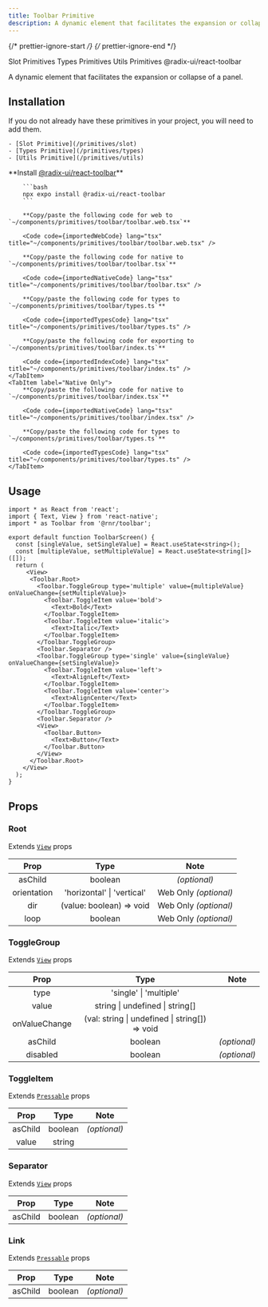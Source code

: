 ```yaml
---
title: Toolbar Primitive
description: A dynamic element that facilitates the expansion or collapse of a panel.
---
```


{/* prettier-ignore-start */}
{/* prettier-ignore-end */}


<LinkButton href="/primitives/slot">
  Slot Primitives
</LinkButton>
<LinkButton href="/primitives/types">
  Types Primitives
</LinkButton>
<LinkButton href="/primitives/utils">
  Utils Primitives
</LinkButton>
<LinkButton target='_blank' href='https://www.radix-ui.com/primitives/docs/components/toolbar'>
  @radix-ui/react-toolbar
</LinkButton>

<br />

A dynamic element that facilitates the expansion or collapse of a panel.

## Installation
<Aside title="Uses shared primitives">
    If you do not already have these primitives in your project, you will need to add them.

    - [Slot Primitive](/primitives/slot)
    - [Types Primitive](/primitives/types)
    - [Utils Primitive](/primitives/utils)

</Aside>

<Tabs>
    <TabItem label="Universal">
        **Install <a target="_blank" href="https://www.radix-ui.com/primitives/docs/components/toolbar">@radix-ui/react-toolbar</a>**

        ```bash
        npx expo install @radix-ui/react-toolbar
        ```

        **Copy/paste the following code for web to  `~/components/primitives/toolbar/toolbar.web.tsx`**

        <Code code={importedWebCode} lang="tsx" title="~/components/primitives/toolbar/toolbar.web.tsx" />

        **Copy/paste the following code for native to  `~/components/primitives/toolbar/toolbar.tsx`**

        <Code code={importedNativeCode} lang="tsx" title="~/components/primitives/toolbar/toolbar.tsx" />

        **Copy/paste the following code for types to  `~/components/primitives/toolbar/types.ts`**

        <Code code={importedTypesCode} lang="tsx" title="~/components/primitives/toolbar/types.ts" />

        **Copy/paste the following code for exporting to  `~/components/primitives/toolbar/index.ts`**

        <Code code={importedIndexCode} lang="tsx" title="~/components/primitives/toolbar/index.ts" />
    </TabItem>
    <TabItem label="Native Only">
        **Copy/paste the following code for native to  `~/components/primitives/toolbar/index.tsx`**

        <Code code={importedNativeCode} lang="tsx" title="~/components/primitives/toolbar/index.tsx" />

        **Copy/paste the following code for types to  `~/components/primitives/toolbar/types.ts`**

        <Code code={importedTypesCode} lang="tsx" title="~/components/primitives/toolbar/types.ts" />
    </TabItem>
</Tabs>

## Usage

```tsx
import * as React from 'react';
import { Text, View } from 'react-native';
import * as Toolbar from '@rnr/toolbar';

export default function ToolbarScreen() {
  const [singleValue, setSingleValue] = React.useState<string>();
  const [multipleValue, setMultipleValue] = React.useState<string[]>([]);
  return (
     <View>
      <Toolbar.Root>
        <Toolbar.ToggleGroup type='multiple' value={multipleValue} onValueChange={setMultipleValue}>
          <Toolbar.ToggleItem value='bold'>
            <Text>Bold</Text>
          </Toolbar.ToggleItem>
          <Toolbar.ToggleItem value='italic'>
            <Text>Italic</Text>
          </Toolbar.ToggleItem>
        </Toolbar.ToggleGroup>
        <Toolbar.Separator />
        <Toolbar.ToggleGroup type='single' value={singleValue} onValueChange={setSingleValue}>
          <Toolbar.ToggleItem value='left'>
            <Text>AlignLeft</Text>
          </Toolbar.ToggleItem>
          <Toolbar.ToggleItem value='center'>
            <Text>AlignCenter</Text>
          </Toolbar.ToggleItem>
        </Toolbar.ToggleGroup>
        <Toolbar.Separator />
        <View>
          <Toolbar.Button>
            <Text>Button</Text>
          </Toolbar.Button>
        </View>
      </Toolbar.Root>
    </View>
  );
}
```

## Props

### Root

Extends [`View`](https://reactnative.dev/docs/view#props) props

|     Prop     |           Type           |     Note     |
| :----------: | :----------------------: | :----------: |
|   asChild    |         boolean          | _(optional)_ |
|     orientation     |         'horizontal' \| 'vertical'          | Web Only _(optional)_ |
| dir | (value: boolean) => void | Web Only _(optional)_ |
|   loop   |         boolean          | Web Only _(optional)_ |

### ToggleGroup

Extends [`View`](https://reactnative.dev/docs/view#props) props

|   Prop   |  Type   |     Note     |
| :------: | :-----: | :----------: |
| type  | 'single' \| 'multiple' | |
| value  | string \| undefined \| string[] | |
| onValueChange  | (val: string \| undefined \| string[]) => void | |
| asChild  | boolean | _(optional)_ |
| disabled  | boolean | _(optional)_ |

### ToggleItem

Extends [`Pressable`](https://reactnative.dev/docs/pressable#props) props

|    Prop    |        Type        |     Note     |
| :--------: | :----------------: | :----------: |
|  asChild   |      boolean       | _(optional)_ |
| value | string |  |

### Separator

Extends [`View`](https://reactnative.dev/docs/view#props) props

|    Prop    |        Type        |     Note     |
| :--------: | :----------------: | :----------: |
|  asChild   |      boolean       | _(optional)_ |

### Link

Extends [`Pressable`](https://reactnative.dev/docs/pressable#props) props

|    Prop    |        Type        |     Note     |
| :--------: | :----------------: | :----------: |
|  asChild   |      boolean       | _(optional)_ |